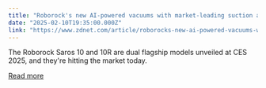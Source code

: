 ```yaml
---
title: "Roborock's new AI-powered vacuums with market-leading suction are on sale now"
date: "2025-02-10T19:35:00.000Z"
link: "https://www.zdnet.com/article/roborocks-new-ai-powered-vacuums-with-market-leading-suction-are-on-sale-now/"
---
```


The Roborock Saros 10 and 10R are dual flagship models unveiled at CES 2025, and they're hitting the market today.

[Read more](https://www.zdnet.com/article/roborocks-new-ai-powered-vacuums-with-market-leading-suction-are-on-sale-now/)
